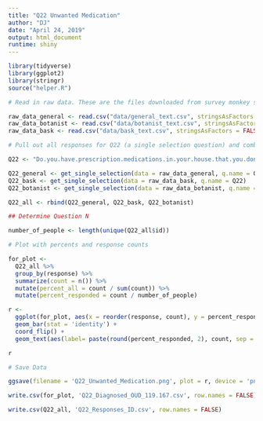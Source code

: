 ```yaml
---
title: "Q22 Unwanted Medication"
author: "DJ"
date: "April 24, 2019"
output: html_document
runtime: shiny
---
```


```r
library(tidyverse)
library(ggplot2)
library(stringr)
source("helper.R")
```

```r
# Read in raw data. These are the files downloaded from survey monkey saved as a .csv

raw_data_general <- read.csv("data/general_text.csv", stringsAsFactors = FALSE)
raw_data_botanist <- read.csv("data/botanist_text.csv", stringsAsFactors = FALSE)
raw_data_bask <- read.csv("data/bask_text.csv", stringsAsFactors = FALSE)

```

```r
# Pull out all responses for Q22 (a single selection question) and combine

Q22 <- "Do.you.have.prescription.medications.in.your.house.that.you.don.t.want.to.use.and.currently.need.to.get.rid.of."

Q22_general <- get_single_selection(data = raw_data_general, q.name = Q22)
Q22_bask <- get_single_selection(data = raw_data_bask, q.name = Q22)
Q22_botanist <- get_single_selection(data = raw_data_botanist, q.name = Q22)

Q22_all <- rbind(Q22_general, Q22_bask, Q22_botanist)

## Determine Question N

number_of_people <- length(unique(Q22_all$id))

```

```r
# Plot with percents and response counts

for_plot <- 
  Q22_all %>%
  group_by(response) %>%
  summarize(count = n()) %>%
  mutate(percent_all = count / sum(count)) %>%
  mutate(percent_responded = count / number_of_people)

r <- 
  ggplot(for_plot, aes(x = reorder(response, count), y = percent_responded)) +
  geom_bar(stat = 'identity') +
  coord_flip() +
  geom_text(aes(label= paste(round(percent_responded, 2), count, sep = "***")))

r

```

```r
# Save Data

ggsave(filename = 'Q22_Unwanted_Medication.png', plot = r, device = 'png')

write.csv(for_plot, 'Q22_Diagnosed_OUD_119.167.csv', row.names = FALSE)

write.csv(Q22_all, 'Q22_Responses_ID.csv', row.names = FALSE)

```
